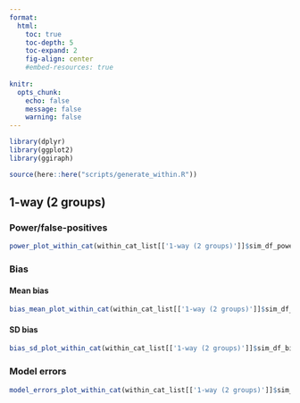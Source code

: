 ```yaml
---
format: 
  html:
    toc: true
    toc-depth: 5
    toc-expand: 2
    fig-align: center
    #embed-resources: true
    
knitr: 
  opts_chunk: 
    echo: false
    message: false
    warning: false
---
```


```r
library(dplyr)
library(ggplot2)
library(ggiraph)
```

```r
source(here::here("scripts/generate_within.R"))
```



## 1-way (2 groups)

### Power/false-positives

```r
power_plot_within_cat(within_cat_list[['1-way (2 groups)']]$sim_df_power_sum)
```



### Bias 

#### Mean bias 

```r
bias_mean_plot_within_cat(within_cat_list[['1-way (2 groups)']]$sim_df_bias_sum)
```



#### SD bias 

```r
bias_sd_plot_within_cat(within_cat_list[['1-way (2 groups)']]$sim_df_bias_sum)
```



### Model errors

```r
model_errors_plot_within_cat(within_cat_list[['1-way (2 groups)']]$sim_df_model_errors_sum)
```




